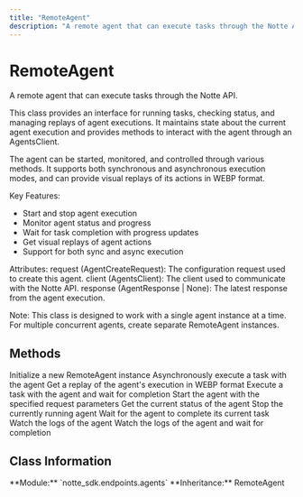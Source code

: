 ```yaml
---
title: "RemoteAgent"
description: "A remote agent that can execute tasks through the Notte API"
---
```


# RemoteAgent

A remote agent that can execute tasks through the Notte API.

This class provides an interface for running tasks, checking status, and managing replays
of agent executions. It maintains state about the current agent execution and provides
methods to interact with the agent through an AgentsClient.

The agent can be started, monitored, and controlled through various methods. It supports
both synchronous and asynchronous execution modes, and can provide visual replays of
its actions in WEBP format.

Key Features:
- Start and stop agent execution
- Monitor agent status and progress
- Wait for task completion with progress updates
- Get visual replays of agent actions
- Support for both sync and async execution

Attributes:
    request (AgentCreateRequest): The configuration request used to create this agent.
    client (AgentsClient): The client used to communicate with the Notte API.
    response (AgentResponse | None): The latest response from the agent execution.

Note: This class is designed to work with a single agent instance at a time. For multiple
concurrent agents, create separate RemoteAgent instances.

## Methods

<CardGroup cols={2}>
  <Card
    title="__init__"
    icon="function"
    href="/sdk-reference/remoteagent/__init__"
  >
    Initialize a new RemoteAgent instance
  </Card>
  <Card
    title="arun"
    icon="function"
    href="/sdk-reference/remoteagent/arun"
  >
    Asynchronously execute a task with the agent
  </Card>
  <Card
    title="replay"
    icon="function"
    href="/sdk-reference/remoteagent/replay"
  >
    Get a replay of the agent's execution in WEBP format
  </Card>
  <Card
    title="run"
    icon="function"
    href="/sdk-reference/remoteagent/run"
  >
    Execute a task with the agent and wait for completion
  </Card>
  <Card
    title="start"
    icon="function"
    href="/sdk-reference/remoteagent/start"
  >
    Start the agent with the specified request parameters
  </Card>
  <Card
    title="status"
    icon="function"
    href="/sdk-reference/remoteagent/status"
  >
    Get the current status of the agent
  </Card>
  <Card
    title="stop"
    icon="function"
    href="/sdk-reference/remoteagent/stop"
  >
    Stop the currently running agent
  </Card>
  <Card
    title="wait"
    icon="function"
    href="/sdk-reference/remoteagent/wait"
  >
    Wait for the agent to complete its current task
  </Card>
  <Card
    title="watch_logs"
    icon="function"
    href="/sdk-reference/remoteagent/watch_logs"
  >
    Watch the logs of the agent
  </Card>
  <Card
    title="watch_logs_and_wait"
    icon="function"
    href="/sdk-reference/remoteagent/watch_logs_and_wait"
  >
    Watch the logs of the agent and wait for completion
  </Card>
</CardGroup>

## Class Information

<Info>
**Module:** `notte_sdk.endpoints.agents`
**Inheritance:** RemoteAgent
</Info>
